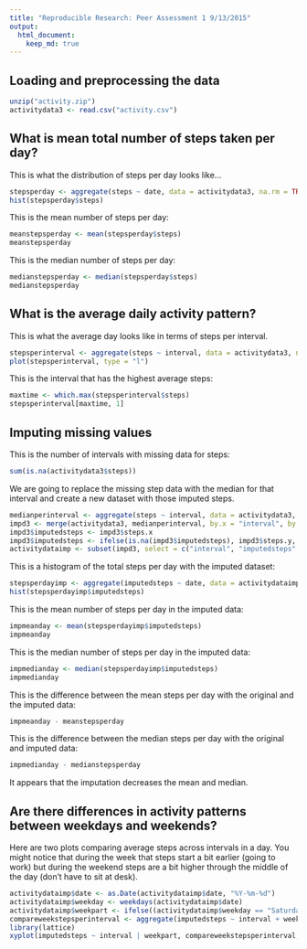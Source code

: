 ```yaml
---
title: "Reproducible Research: Peer Assessment 1 9/13/2015"
output: 
  html_document:
    keep_md: true
---
```



## Loading and preprocessing the data
```r
unzip("activity.zip")
activitydata3 <- read.csv("activity.csv")
```


## What is mean total number of steps taken per day?
This is what the distribution of steps per day looks like...
```r
stepsperday <- aggregate(steps ~ date, data = activitydata3, na.rm = TRUE, FUN = sum)
hist(stepsperday$steps)
```

This is the mean number of steps per day:
```r
meanstepsperday <- mean(stepsperday$steps)
meanstepsperday
```

This is the median number of steps per day:
```r
medianstepsperday <- median(stepsperday$steps)
medianstepsperday
```


## What is the average daily activity pattern?
This is what the average day looks like in terms of steps per interval.
```r
stepsperinterval <- aggregate(steps ~ interval, data = activitydata3, na.rm = TRUE, FUN = mean)
plot(stepsperinterval, type = "l")
```


This is the interval that has the highest average steps:
```r
maxtime <- which.max(stepsperinterval$steps)
stepsperinterval[maxtime, 1]
```


## Imputing missing values
This is the number of intervals with missing data for steps:
```r
sum(is.na(activitydata3$steps))
```
We are going to replace the missing step data with the median for that interval and create a new dataset with those imputed steps.
```r
medianperinterval <- aggregate(steps ~ interval, data = activitydata3, na.rm = TRUE, FUN = median)
impd3 <- merge(activitydata3, medianperinterval, by.x = "interval", by.y = "interval")
impd3$imputedsteps <- impd3$steps.x
impd3$imputedsteps <- ifelse(is.na(impd3$imputedsteps), impd3$steps.y, impd3$steps.x)
activitydataimp <- subset(impd3, select = c("interval", "imputedsteps", "date"))
```

This is a histogram of the total steps per day with the imputed dataset:
```r
stepsperdayimp <- aggregate(imputedsteps ~ date, data = activitydataimp, na.rm = TRUE, FUN = sum)
hist(stepsperdayimp$imputedsteps)
```

This is the mean number of steps per day in the imputed data:
```r
impmeanday <- mean(stepsperdayimp$imputedsteps)
impmeanday
```

This is the median number of steps per day in the imputed data:
```r
impmedianday <- median(stepsperdayimp$imputedsteps)
impmedianday
```

This is the difference between the mean steps per day with the original and the imputed data:
```r
impmeanday - meanstepsperday
```

This is the difference between the median steps per day with the original and imputed data:
```r
impmedianday - medianstepsperday
```

It appears that the imputation decreases the mean and median.


## Are there differences in activity patterns between weekdays and weekends?
Here are two plots comparing average steps across intervals in a day.
You might notice that during the week that steps start a bit earlier (going to work) but during the weekend steps are a bit higher through the middle of the day (don't have to sit at desk).
```r
activitydataimp$date <- as.Date(activitydataimp$date, "%Y-%m-%d")
activitydataimp$weekday <- weekdays(activitydataimp$date)
activitydataimp$weekpart <- ifelse((activitydataimp$weekday == "Saturday" | activitydataimp$weekday == "Sunday"), "weekend", "weekday")
compareweekstepsperinterval <- aggregate(imputedsteps ~ interval + weekpart, data = activitydataimp, FUN = mean)
library(lattice)
xyplot(imputedsteps ~ interval | weekpart, compareweekstepsperinterval, type = "l", layout = c(1,2))
```
